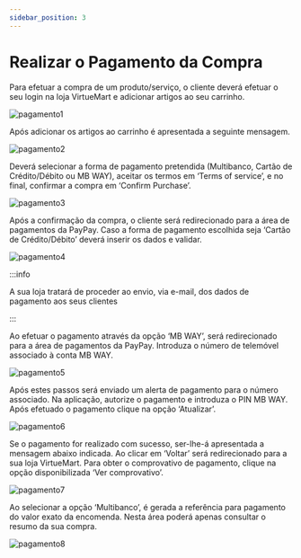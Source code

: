 ```yaml
---
sidebar_position: 3
---
```


# Realizar o Pagamento da Compra

Para efetuar a compra de um produto/serviço, o cliente deverá efetuar o seu login na loja VirtueMart e adicionar artigos ao seu carrinho.

![pagamento1](../../../_media/virtuemart-15.PNG)

Após adicionar os artigos ao carrinho é apresentada a seguinte mensagem.

![pagamento2](../../../_media/virtuemart-16.PNG)

Deverá selecionar a forma de pagamento pretendida (Multibanco, Cartão de Crédito/Débito ou MB WAY), aceitar os termos em ‘Terms of service’, e no final, confirmar a compra em ‘Confirm Purchase’.

![pagamento3](../../../_media/virtuemart-17.PNG)

Após a confirmação da compra, o cliente será redirecionado para a área de pagamentos da PayPay. Caso a forma de pagamento escolhida seja ‘Cartão de Crédito/Débito’ deverá inserir os dados e validar.

![pagamento4](../../../_media/virtuemart-18.PNG)

:::info

A sua loja tratará de proceder ao envio, via e-mail, dos dados de pagamento aos seus clientes

:::

Ao efetuar o pagamento através da opção ‘MB WAY’, será redirecionado para a área de pagamentos da PayPay. Introduza o número de telemóvel associado à conta MB WAY.

![pagamento5](../../../_media/virtuemart-19.PNG)

Após estes passos será enviado um alerta de pagamento para o número associado. Na aplicação, autorize o pagamento e introduza o PIN MB WAY. Após efetuado o pagamento clique na opção ‘Atualizar’.

![pagamento6](../../../_media/virtuemart-20.PNG)

Se o pagamento for realizado com sucesso, ser-lhe-á apresentada a mensagem abaixo indicada. Ao clicar em ‘Voltar’ será redirecionado para a sua loja VirtueMart. Para obter o comprovativo de pagamento, clique na opção disponibilizada ‘Ver comprovativo’.

![pagamento7](../../../_media/virtuemart-21.PNG)

Ao selecionar a opção ‘Multibanco’, é gerada a referência para pagamento do valor exato da encomenda. Nesta área poderá apenas consultar o resumo da sua compra.

![pagamento8](../../../_media/virtuemart-22.PNG)

